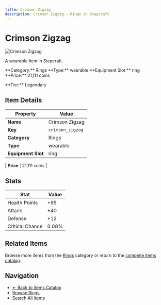 ```yaml
---
title: Crimson Zigzag
description: Crimson Zigzag - Rings in Stepcraft
---
```


# Crimson Zigzag

<div className="flex items-start gap-6 mb-8">
  <div className="flex-shrink-0">
    <img src="/assets/resources/trinketry/rings/crimson_zigzag.png" alt="Crimson Zigzag" className="w-24 h-24 border rounded-lg" />
  </div>
  <div className="flex-1">
    <div className="space-y-2">
      <p className="text-lg text-muted-foreground">A wearable item in Stepcraft.</p>
      <div className="flex flex-wrap gap-4 text-sm">
        <span className="px-2 py-1 bg-blue-100 dark:bg-blue-900 rounded-md">
          **Category:** Rings
        </span>
        <span className="px-2 py-1 bg-green-100 dark:bg-green-900 rounded-md">
          **Type:** wearable
        </span>
        <span className="px-2 py-1 bg-purple-100 dark:bg-purple-900 rounded-md">
          **Equipment Slot:** ring
        </span>
        <span className="px-2 py-1 bg-yellow-100 dark:bg-yellow-900 rounded-md">
          **Price:** 21,111 coins
        </span>
      </div>
      <p className="text-sm font-medium">**Tier:** Legendary</p>
    </div>
  </div>
</div>

## Item Details

| Property | Value |
|----------|-------|
| **Name** | Crimson Zigzag |
| **Key** | `crimson_zigzag` |
| **Category** | Rings |
| **Type** | wearable |
| **Equipment Slot** | ring |

| **Price** | 21,111 coins |


## Stats

| Stat | Value |
|------|-------|
| Health Points | +65 |
| Attack | +40 |
| Defense | +12 |
| Critical Chance | 0.08% |

## Related Items

Browse more items from the [Rings](/items#rings) category or return to the [complete items catalog](/items).

## Navigation

- [← Back to Items Catalog](/items)
- [Browse Rings](/items#rings)
- [Search All Items](/items)
